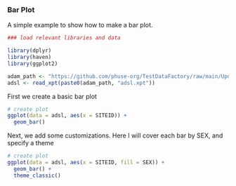 ### Bar Plot

A simple example to show how to make a bar plot.

```r

### load relevant libraries and data 

library(dplyr)
library(haven)
library(ggplot2)

adam_path <- "https://github.com/phuse-org/TestDataFactory/raw/main/Updated/TDF_ADaM/"
adsl <- read_xpt(paste0(adam_path, "adsl.xpt"))


```

First we create a basic bar plot

```r

# create plot
ggplot(data = adsl, aes(x = SITEID)) +
  geom_bar()
```

Next, we add some customizations. Here I will cover each bar by SEX, and specify a theme
```r

# create plot
ggplot(data = adsl, aes(x = SITEID, fill = SEX)) +
  geom_bar() +
  theme_classic()
```